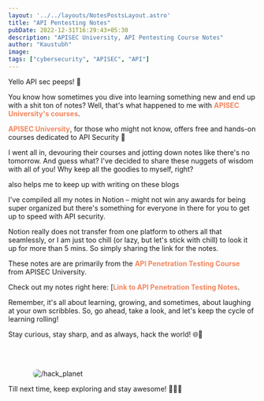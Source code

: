 ```yaml
---
layout: '../../layouts/NotesPostsLayout.astro'
title: "API Pentesting Notes"
pubDate: 2022-12-31T16:29:43+05:30
description: "APISEC University, API Pentesting Course Notes"
author: "Kaustubh"
image: 
tags: ["cybersecurity", "APISEC", "API"]
---
```


Yello API sec peeps! 🚀


You know how sometimes you dive into learning something new and end up with a shit ton of notes? Well, that's what happened to me with <a href="https://www.apisecuniversity.com/" target="_blank" rel="noopener noreferrer" style="color: #f3865f; font-weight: bold; text-decoration: none;">APISEC University's courses</a>. 


<a href="https://www.apisecuniversity.com/" target="_blank" rel="noopener noreferrer" style="color: #f3865f; font-weight: bold; text-decoration: none;">APISEC University</a>, for those who might not know, offers free and hands-on courses dedicated to API Security 💪

I went all in, devouring their courses and jotting down notes like there's no tomorrow. And guess what? I've decided to share these nuggets of wisdom with all of you! Why keep all the goodies to myself, right?

also helps me to keep up with writing on these blogs

I've compiled all my notes in Notion – might not win any awards for being super organized but there's something for everyone in there for you to get up to speed with API security. 

Notion really does not transfer from one platform to others all that seamlessly, or I am just too chill (or lazy, but let's stick with chill) to look it up for more than 5 mins. So simply sharing the link for the notes. 

These notes are are primarily from the <a href="https://www.apisecuniversity.com/courses/api-penetration-testing" target="_blank" rel="noopener noreferrer" style="color: #f3865f; font-weight: bold; text-decoration: none;">API Penetration Testing Course</a> from APISEC University.

Check out my notes right here: [<a href="https://raikaustubh.notion.site/API-Penetration-Testing-Notes-29f195c69042461aa6d4f99a5014bf99" target="_blank" rel="noopener noreferrer" style="color: #f3865f; font-weight: bold; text-decoration: none;">Link to API Penetration Testing Notes</a>.

Remember, it's all about learning, growing, and sometimes, about laughing at your own scribbles. So, go ahead, take a look, and let's keep the cycle of learning rolling!

Stay curious, stay sharp, and as always, hack the world! 🌐🔑


<br></br>

<img src="/assets/gif/hack_planet.gif" alt="/hack_planet" style="max-width: 80%; display: block; margin: auto;  border-radius: 8px;" />

Till next time, keep exploring and stay awesome! 🚀👨‍💻
